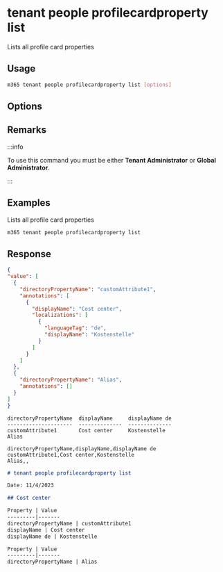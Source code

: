 
# tenant people profilecardproperty list

Lists all profile card properties

## Usage

```sh
m365 tenant people profilecardproperty list [options]
```

## Options

<Global />

## Remarks

:::info

To use this command you must be either **Tenant Administrator** or **Global Administrator**.

:::

## Examples

Lists all profile card properties

```sh
m365 tenant people profilecardproperty list
```

## Response

<Tabs>
  <TabItem value="JSON">

  ```json
  {
  "value": [
    {
      "directoryPropertyName": "customAttribute1",
      "annotations": [
        {
          "displayName": "Cost center",
          "localizations": [
            {
              "languageTag": "de",
              "displayName": "Kostenstelle"
            }
          ]
        }
      ]
    },
    {
      "directoryPropertyName": "Alias",
      "annotations": []
    }
  ]
}
  ```

  </TabItem>
  <TabItem value="Text">

  ```text
  directoryPropertyName  displayName     displayName de
  ---------------------  --------------  --------------
  customAttribute1       Cost center     Kostenstelle
  Alias
  ```

  </TabItem>
  <TabItem value="CSV">

  ```csv
  directoryPropertyName,displayName,displayName de
  customAttribute1,Cost center,Kostenstelle
  Alias,,
  ```

  </TabItem>
  <TabItem value="Markdown">

  ```md
  # tenant people profilecardproperty list

  Date: 11/4/2023

  ## Cost center

  Property | Value
  ---------|-------
  directoryPropertyName | customAttribute1
  displayName | Cost center
  displayName de | Kostenstelle

  Property | Value
  ---------|-------
  directoryPropertyName | Alias
  ```

  </TabItem>
</Tabs>